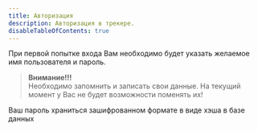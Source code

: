 ```yaml
---
title: Авторизация
description: Авторизация в трекере.
disableTableOfContents: true
---
```


При первой попытке входа Вам необходимо будет указать желаемое имя пользователя и пароль.

>**Внимание!!!** <br/>
> Необходимо запомнить и записать свои данные. На текущий момент у Вас не будет возможности поменять их!

Ваш пароль храниться зашифрованном формате в виде хэша в базе данных